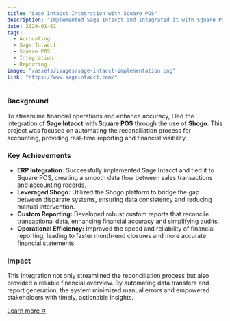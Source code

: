 ```yaml
---
title: "Sage Intacct Integration with Square POS"
description: "Implemented Sage Intacct and integrated it with Square POS through Shogo, building custom reports for seamless accounting reconciliation."
date: 2020-01-01
tags:
  - Accounting
  - Sage Intacct
  - Square POS
  - Integration
  - Reporting
image: "/assets/images/sage-intacct-implementation.png"
link: "https://www.sageintacct.com/"
---
```


### Background

To streamline financial operations and enhance accuracy, I led the integration of **Sage Intacct** with **Square POS** through the use of **Shogo**. This project was focused on automating the reconciliation process for accounting, providing real-time reporting and financial visibility.

### Key Achievements

- **ERP Integration:** Successfully implemented Sage Intacct and tied it to Square POS, creating a smooth data flow between sales transactions and accounting records.
- **Leveraged Shogo:** Utilized the Shogo platform to bridge the gap between disparate systems, ensuring data consistency and reducing manual intervention.
- **Custom Reporting:** Developed robust custom reports that reconcile transactional data, enhancing financial accuracy and simplifying audits.
- **Operational Efficiency:** Improved the speed and reliability of financial reporting, leading to faster month-end closures and more accurate financial statements.

### Impact

This integration not only streamlined the reconciliation process but also provided a reliable financial overview. By automating data transfers and report generation, the system minimized manual errors and empowered stakeholders with timely, actionable insights.

[Learn more ↗](https://www.sageintacct.com/)
